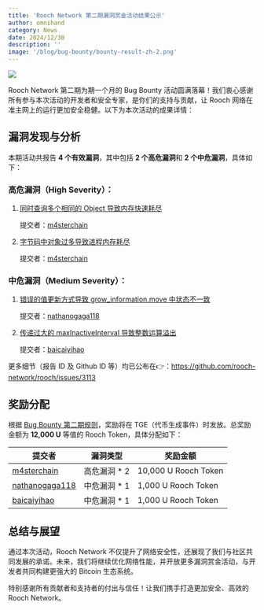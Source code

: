 ```yaml
---
title: 'Rooch Network 第二期漏洞赏金活动结果公示'
author: omnihand
category: News
date: 2024/12/30
description: ''
image: '/blog/bug-bounty/bounty-result-zh-2.png'
---
```



<PostHeader />

![](/blog/bug-bounty/bounty-result-zh-2.png)

Rooch Network 第二期为期一个月的 Bug Bounty 活动圆满落幕！我们衷心感谢所有参与本次活动的开发者和安全专家，是你们的支持与贡献，让 Rooch 网络在准主网上的运行更加安全稳健。以下为本次活动的成果详情：

## 漏洞发现与分析

本期活动共报告 **4 个有效漏洞**，其中包括 **2 个高危漏洞**和 **2 个中危漏洞**，具体如下：

### 高危漏洞（High Severity）：

1. [同时查询多个相同的 Object 导致内存快速耗尽](https://github.com/rooch-network/rooch/security/advisories/GHSA-4382-rfr8-9698)
    
    提交者：[m4sterchain](https://github.com/m4sterchain)
    
2. [字节码中对象过多导致进程内存耗尽](https://github.com/rooch-network/rooch/security/advisories/GHSA-xfmq-crqf-429m)
    
    提交者：[m4sterchain](https://github.com/m4sterchain)

### 中危漏洞（Medium Severity）：

1. [错误的值更新方式导致 grow_information.move 中状态不一致](https://github.com/rooch-network/rooch/security/advisories/GHSA-f737-542f-mjvg)
    
    提交者：[nathanogaga118](https://github.com/nathanogaga118)
    
2. [传递过大的 maxInactiveInterval 导致整数运算溢出](https://github.com/rooch-network/rooch/security/advisories/GHSA-v477-4gc2-j6v4)
    
    提交者：[baicaiyihao](https://github.com/baicaiyihao)
    

更多细节（报告 ID 及 Github ID 等）均已公布在👉：https://github.com/rooch-network/rooch/issues/3113

## 奖励分配

根据 [Bug Bounty 第二期规则](https://rooch.network/blog/bug-bounty2)，奖励将在 TGE（代币生成事件）时发放。总奖励金额为 **12,000 U** 等值的 Rooch Token，具体分配如下：

| 提交者                                              | 漏洞类型     | 奖励金额             |
|-----------------------------------------------------|--------------|----------------------|
| [m4sterchain](https://github.com/m4sterchain)       | 高危漏洞 * 2 | 10,000 U Rooch Token |
| [nathanogaga118](https://github.com/nathanogaga118) | 中危漏洞 * 1 | 1,000 U Rooch Token  |
| [baicaiyihao](https://github.com/baicaiyihao)       | 中危漏洞 * 1 | 1,000 U Rooch Token  |

## 总结与展望

通过本次活动，Rooch Network 不仅提升了网络安全性，还展现了我们与社区共同发展的承诺。未来，我们将继续优化网络性能，并开放更多漏洞赏金活动，与开发者共同构建更强大的 Bitcoin 生态系统。

特别感谢所有贡献者和支持者的付出与信任！让我们携手打造更加安全、高效的 Rooch Network。
